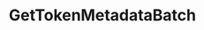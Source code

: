 ---
title: GetTokenMetadataBatch
openapi: ../sequence-metadata.json post /rpc/Metadata/GetTokenMetadataBatch
---